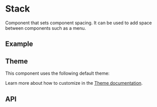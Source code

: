 
<Meta of={StackStories} />

# Stack
Component that sets component spacing. It can be used to add
space between components such as a menu.

## Example
<ToggleCanvas sourceState="shown" of={StackStories.Simple} />

## Theme
This component uses the following default theme:

<ThemeRender theme={stackTheme} />

Learn more about how to customize in the [Theme documentation](/docs/theme/getting-started).

## API
<PropsTable name="Stack" />
